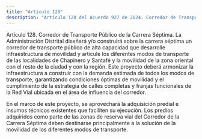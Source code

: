 ```yaml
---
title: "Artículo 128"
description: "Artículo 128 del Acuerdo 927 de 2024. Corredor de Transporte Público de la Carrera Séptima."
---
```


Artículo 128. Corredor de Transporte Público de la Carrera Séptima. La Administración Distrital diseñará y/o construirá sobre la carrera séptima un corredor de transporte público de alta capacidad que desarrolle infraestructura de movilidad y articule los diferentes modos de transporte de las localidades de Chapinero y Santafé y la movilidad de la zona oriental con el resto de la ciudad y con la región. Este proyecto deberá armonizar la infraestructura a construir con la demanda estimada de todos los modos de transporte, garantizando condiciones óptimas de movilidad y el cumplimiento de la estrategia de calles completas y franjas funcionales de la Red Vial ubicada en el área de influencia del corredor.
 
En el marco de este proyecto, se aprovechará la adquisición predial e insumos técnicos existentes que faciliten su ejecución. Los predios adquiridos como parte de las zonas de reserva vial del Corredor de la Carrera Séptima deben destinarse principalmente a la solución de la movilidad de los diferentes modos de transporte.